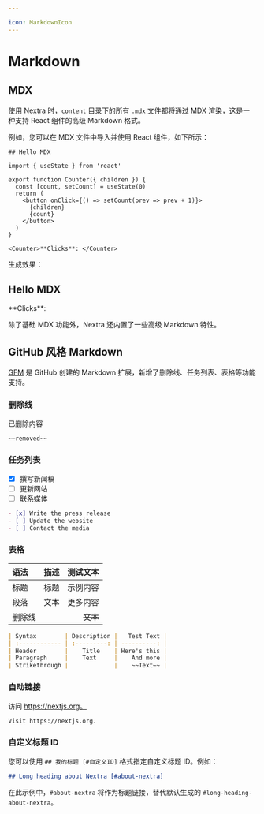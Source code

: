 ```yaml
---

icon: MarkdownIcon
---
```



# Markdown

## MDX

使用 Nextra 时，`content` 目录下的所有 `.mdx` 文件都将通过 [MDX](https://mdxjs.com/about) 渲染，这是一种支持 React 组件的高级 Markdown 格式。

例如，您可以在 MDX 文件中导入并使用 React 组件，如下所示：

```mdx filename="MDX"
## Hello MDX

import { useState } from 'react'

export function Counter({ children }) {
  const [count, setCount] = useState(0)
  return (
    <button onClick={() => setCount(prev => prev + 1)}>
      {children}
      {count}
    </button>
  )
}

<Counter>**Clicks**: </Counter>
```

生成效果：

<Shadow mode="open" className="nextra-border mt-6 rounded-xl border p-4">
  <h2>Hello MDX</h2>
  <Counter>**Clicks**: </Counter>
</Shadow>

除了基础 MDX 功能外，Nextra 还内置了一些高级 Markdown 特性。

## GitHub 风格 Markdown

[GFM](https://github.github.com/gfm) 是 GitHub 创建的 Markdown 扩展，新增了删除线、任务列表、表格等功能支持。

### 删除线

~~已删除内容~~

```md filename="Markdown"
~~removed~~
```

### 任务列表

- [x] 撰写新闻稿
- [ ] 更新网站
- [ ] 联系媒体

```md filename="Markdown"
- [x] Write the press release
- [ ] Update the website
- [ ] Contact the media
```

### 表格

| 语法          |   描述   |       测试文本 |
| :------------ | :------: | -------------: |
| 标题          |   标题   |     示例内容   |
| 段落          |   文本   |       更多内容 |
| 删除线        |          |      ~~文本~~  |

```md filename="Markdown"
| Syntax        | Description |   Test Text |
| :------------ | :---------: | ----------: |
| Header        |    Title    | Here's this |
| Paragraph     |    Text     |    And more |
| Strikethrough |             |    ~~Text~~ |
```

### 自动链接

访问 https://nextjs.org。

```md
Visit https://nextjs.org.
```

### 自定义标题 ID

您可以使用 `## 我的标题 [#自定义ID]` 格式指定自定义标题 ID。例如：

```md filename="Markdown"
## Long heading about Nextra [#about-nextra]
```

在此示例中，`#about-nextra` 将作为标题链接，替代默认生成的 `#long-heading-about-nextra`。